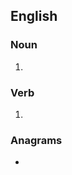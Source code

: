 ==English==

===Noun===
{{head|en|noun form}}

# {{plural of|wham|lang=en}}

===Verb===
{{head|en|verb form}}

# {{en-third-person singular of|wham}}

===Anagrams===
* {{anagrams|en|a=ahmsw|hawms|shawm}}